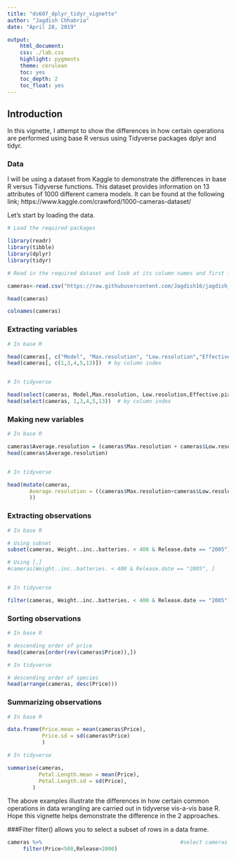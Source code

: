 ---
title: "ds607_dplyr_tidyr_vignette"
author: "Jagdish Chhabria"
date: "April 28, 2019"

output: 
    html_document:
    css: ./lab.css
    highlight: pygments
    theme: cerulean
    toc: yes
    toc_depth: 2
    toc_float: yes
---

## Introduction

In this vignette, I attempt to show the differences in how certain operations are performed using  base R versus using Tidyverse packages dplyr and tidyr. 

### Data

I will be using a dataset from Kaggle to demonstrate the differences in base R versus Tidyverse functions. This dataset provides information on 13 attributes of 1000 different camera models. It can be found at the following link; https://www.kaggle.com/crawford/1000-cameras-dataset/

Let's start by loading the data.

```{r}
# Load the required packages

library(readr)
library(tibble)
library(dplyr)
library(tidyr)

# Read in the required dataset and look at its column names and first few rows

cameras<-read.csv("https://raw.githubusercontent.com/Jagdish16/jagdish_r_repo/master/DATA607/camera_dataset.csv")

head(cameras)

colnames(cameras)
```

### Extracting variables

```{r }

# In base R

head(cameras[, c("Model", "Max.resolution", "Low.resolution","Effective.pixels", "Price")]) # by variable name
head(cameras[, c(1,3,4,5,13)])  # by column index


# In tidyverse

head(select(cameras, Model,Max.resolution, Low.resolution,Effective.pixels, Price)) # by variable name
head(select(cameras, 1,3,4,5,13))  # by column index

```


### Making new variables

```{r}

# In base R

cameras$Average.resolution = (cameras$Max.resolution + cameras$Low.resolution)/2
head(cameras$Average.resolution)


# In tidyverse

head(mutate(cameras, 
       Average.resolution = ((cameras$Max.resolution+cameras$Low.resolution)/2)
       ))

```


### Extracting observations

```{r}

# In base R

# Using subset
subset(cameras, Weight..inc..batteries. < 400 & Release.date == "2005")

# Using [,]
#cameras[Weight..inc..batteries. < 400 & Release.date == "2005", ]


# In tidyverse

filter(cameras, Weight..inc..batteries. < 400 & Release.date == "2005")


```


### Sorting observations

```{r}

# In base R

# descending order of price
head(cameras[order(rev(cameras$Price)),])

# In tidyverse

# descending order of species
head(arrange(cameras, desc(Price)))


```



### Summarizing observations

```{r}

# In base R

data.frame(Price.mean = mean(cameras$Price),
           Price.sd = sd(cameras$Price)
           )

# In tidyverse

summarise(cameras, 
          Petal.Length.mean = mean(Price),
          Petal.Length.sd = sd(Price),
        )

```

The above examples illustrate the differences in how certain common operations in data wrangling are carried out in tidyverse vis-a-vis base R. Hope this vignette helps demonstrate the difference in the 2 approaches.

###Filter
filter() allows you to select a subset of rows in a data frame.
```{r}
cameras %>%                                            #select cameras of price less than 500 and release after year 2000.
     filter(Price<500,Release>2000)
````
